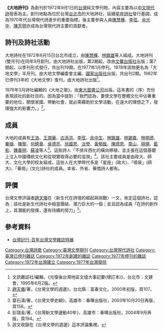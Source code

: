 '''《大地詩刊》'''為創刊於1972年9月1日的[[台灣|台灣]]純文學刊物，內容主要為以[[中文|中文]][[現代詩|現代詩]]發表為主。創刊地點為位於台灣[[台北市|台北市]]的大地詩社，延續[[星座詩社|星座詩社]]發行基調，成為1970年代台灣現代詩進步的重要指標，後主要參與人員[[陳慧樺|陳慧樺]]、[[李弦|李弦]]、[[余光中|余光中]]、[[陳芳明|陳芳明]]亦成為台灣現代詩主要的貢獻者。

==詩刊及詩社活動==
大地詩社在1972年6月15日台北市成立，由[[陳慧樺|陳慧樺]]、[[林鋒雄|林鋒雄]]等人組成。大地詩刊(雙月刊)在同年9月創刊，由大地詩社出版，第2期起，改由[[文馨出版社|文馨出版社]]出版；第7期起，以季刊形式發行，共出刊19期，在1977年1月停刊。1978年該物更名為「大地文學」半月刊，由大地文學編委會主編、[[國家出版社|國家出版社]]出版，共出刊2期。1982年已停刊3年的《大地文學》復刊，由大地詩社出版<ref>文訊雜誌社/編輯，《光復後台灣地區文壇大事記要(增訂本)》，台北市：文建會，1995年6月2版。</ref>。

1976年3月詩社編輯的《大地之歌》，由[[東大圖書公司|東大圖書公司]]出版。這本書的〈序〉充份表現該社的創社目的，因為當中提到：「我們認為，要使文學在整體文化中佔著重要的地位，關懷家國、帶動社會，就必需藉助於文學活動，在遠大的理想之下，發揮強大的影響力。」<ref>[[趙天儀|趙天儀]]/著，《台灣文學的週邊》，台北縣：富春文化，2000年初版，頁107。</ref>。

==成員==
大地的成員有[[王浩|王浩]]、[[王潤華|王潤華]]、[[古添洪|古添洪]]、[[李弦|李弦]]、[[余中生|余中生]]、[[林鋒雄|林鋒雄]]、[[林錫嘉|林錫嘉]]、[[林明德|林明德]]、[[秦嶽|秦嶽]]、[[陳黎|陳黎]]、[[何錡章|何錡章]]、[[吳德亮|吳德亮]]、[[翁國恩|翁國恩]]、[[淡瑩|淡瑩]]、[[黃郁銓|黃郁銓]]、[[陳德恩|陳德恩]]、[[童山|童山]]、[[翔翎|翔翎]]、[[藍影|藍影]]、[[鍾義明|鍾義明]]、[[蘇凌|蘇凌]]等人<ref>葉石濤/著，《台灣文學史綱》，高雄市：春暉出版社，2003年10月20日再版，頁156。</ref>。這些詩人「不排斥西化的橫向移植，並主張在這個基礎上注入中國傳統文化和從現實取得必要的滋潤」<ref>彭瑞金/著，《台灣新文學運動40年》，高雄市：春暉出版社，2004年9月再版，頁194。</ref>。該社主要成員是由政大、師大、文化大學的校友組成，這些人在大學時代多是「星座」(政大)、「噴泉」(師大)、「華崗」(文化)詩社的成員。本省、外省、華僑詩人都有。

==評價==
台灣文學評論者[[趙天儀|趙天儀]]在〈新生代在詩壇的崛起與挑戰〉一文，肯定這個詩社，認為：該社是新生代詩社中相當團結、潛力巨大的一個；並且認為成員「在詩的創作上，其潛能的發揮，還有待續的努力」<ref>該文收錄在《台灣文學的週邊》這本評論集裡。</ref>。

==參考資料==
*[http://memory.ncl.edu.tw/tm_new/subject/literature/70date02.htm 台灣記行-百年台灣文學雜誌特展] {{Wayback|url=http://memory.ncl.edu.tw/tm_new/subject/literature/70date02.htm |date=20191223182637 }}
<references />

[[Category:台灣詩歌|Category:台灣詩歌]]
[[Category:臺灣文學期刊|Category:臺灣文學期刊]]
[[Category:台灣現代詩社|Category:台灣現代詩社]]
[[Category:臺灣已停刊雜誌|Category:臺灣已停刊雜誌]]
[[Category:1972年創建的雜誌|Category:1972年創建的雜誌]]
[[Category:1977年停刊的雜誌|Category:1977年停刊的雜誌]]
[[Category:1972年台灣建立|Category:1972年台灣建立]]
[[Category:1977年台灣廢除|Category:1977年台灣廢除]]